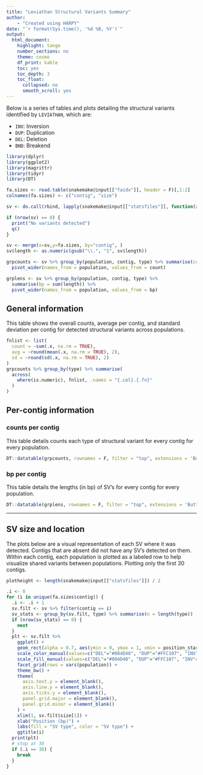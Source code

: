 ```yaml
---
title: "Leviathan Structural Variants Summary"
author:
    - "Created using HARPY"
date: "`r format(Sys.time(), '%d %B, %Y')`"
output:
  html_document:
    highlight: tango
    number_sections: no
    theme: cosmo
    df_print: kable
    toc: yes
    toc_depth: 3
    toc_float:
      collapsed: no
      smooth_scroll: yes
---
```


Below is a series of tables and plots detailing the structural variants
identified by `LEVIATHAN`, which are:

- `INV`: Inversion
- `DUP`: Duplication
- `DEL`: Deletion
- `BND`: Breakend

```r
library(dplyr)
library(ggplot2)
library(magrittr)
library(tidyr)
library(DT)
```

```r
fa.sizes <- read.table(snakemake@input[["faidx"]], header = F)[,1:2]
colnames(fa.sizes) <- c("contig", "size")
```

```r
sv <- do.call(rbind, lapply(snakemake@input[["statsfiles"]], function(x) read.table(x, header = T)))

if (nrow(sv) == 0) {
  print("No variants detected")
  q()
}

sv <- merge(x=sv,y=fa.sizes, by="contig", )
sv$length <- as.numeric(gsub("\\.", "1", sv$length))
```

```r
grpcounts <- sv %>% group_by(population, contig, type) %>% summarise(count = n()) %>% 
  pivot_wider(names_from = population, values_from = count)

grplens <- sv %>% group_by(population, contig, type) %>% 
  summarise(bp = sum(length)) %>% 
  pivot_wider(names_from = population, values_from = bp)
```

## General information
This table shows the overall counts, average per contig, and standard deviation per contig for detected structural variants across populations.
```r
fnlist <- list(
  count = ~sum(.x, na.rm = TRUE),
  avg = ~round(mean(.x, na.rm = TRUE), 2),
  sd = ~round(sd(.x, na.rm = TRUE), 2)
)
grpcounts %>% group_by(type) %>% summarise(
  across(
    where(is.numeric), fnlist, .names = "{.col}.{.fn}"
  )
)
```

## Per-contig information
### counts per contig
This table details counts each type of structural variant for every contig for every population.
```r
DT::datatable(grpcounts, rownames = F, filter = "top", extensions = 'Buttons', options = list(dom = 'Brtip', buttons = c('csv', 'pdf'), scrollX = TRUE))
```

### bp per contig
This table details the lengths (in bp) of SV's for every contig for every population.
```r
DT::datatable(grplens, rownames = F, filter = "top", extensions = 'Buttons', options = list(dom = 'Brtip', buttons = c('csv', 'pdf'), scrollX = TRUE))
```

---

## SV size and location
The plots below are a visual representation of each SV where it was detected.
Contigs that are absent did not have any SV's detected on them. Within each 
contig, each population is plotted as a labeled row to help visualize shared
variants between populations. Plotting only the first 30 contigs.

```r
plotheight <- length(snakemake@input[["statsfiles"]]) / 2
```


```r
.i <- 0
for (i in unique(fa.sizes$contig)) {
  .i <- .i + 1
  sv.filt <- sv %>% filter(contig == i)
  sv_stats <- group_by(sv.filt, type) %>% summarise(n = length(type))
  if (nrow(sv_stats) == 0) {
    next
  }
  plt <- sv.filt %>%
    ggplot() +
    geom_rect(alpha = 0.7, aes(ymin = 0, ymax = 1, xmin = position_start, xmax = position_end, fill = type, color = type)) +
    scale_color_manual(values=c("DEL"="#004D40", "DUP"="#FFC107", "INV"="#1E88E5","BND"="#D81B60")) +
    scale_fill_manual(values=c("DEL"="#004D40", "DUP"="#FFC107", "INV"="#1E88E5","BND"="#D81B60")) +
    facet_grid(rows = vars(population)) +
    theme_bw() +
    theme(
      axis.text.y = element_blank(),
      axis.line.y = element_blank(),
      axis.ticks.y = element_blank(),
      panel.grid.major = element_blank(),
      panel.grid.minor = element_blank()
    ) +
    xlim(1, sv.filt$size[1]) +
    xlab("Position (bp)") +
    labs(fill = "SV type", color = "SV type") +
    ggtitle(i)
  print(plt)
  # stop at 30
  if (.i == 30) {
    break
  }
}
```